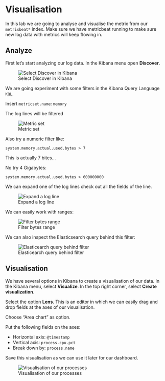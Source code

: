 # Visualisation

In this lab we are going to analyse and visualise the metrix from our `metrixbeat*` index. Make sure we have metricbeat running to make sure new log data with metrics will keep flowing in.


## Analyze

First let's start analyzing our log data. In the Kibana menu open **Discover**.

![Select Discover in Kibana](img/screenshot_analytics_select_discover.PNG)


We are going experiment with some filters in the Kibana Query Language `KQL`.


Insert `metricset.name:memory`

The log lines will be filtered 

![Metric set](img/screenshot_visualisation_metricset_memory.PNG)


Also try a numeric filter like:

`system.memory.actual.used.bytes > 7`

This is actually 7 bites...

No try 4 Gigabytes:

`system.memory.actual.used.bytes > 600000000`


We can expand one of the log lines check out all the fields of the line.


![Expand a log line](img/screenshot_visualisation_expanded_document.PNG)


We can easily work with ranges:



![Filter bytes range](img/screenshot_visualisation_filter_bytes_goed.PNG)


We can also inspect the Elasticsearch query behind this filter:


![Elasticearch query behind filter](img/screenshot_visualisation_edit_as_query_dsl.PNG)



## Visualisation


We have several options in Kibana to create a visualisation of our data. In the Kibana menu, select **Visualize**. 
In the top right corner, select **Create visualization**.

Select the option **Lens**. This is an editor in which we can easily drag and drop fields at the axes of our visualisation.

Choose "Area chart" as option.

Put the following fields on the axes:

* Horizontal axis: `@timestamp`
* Vertical axis: `process.cpu.pct`
* Break down by: `process.name`



Save this visualisation as we can use it later for our dashboard.


![Visualisation of our processes](img/screenshot_visualisation_lens_fields_system_processes.PNG)







